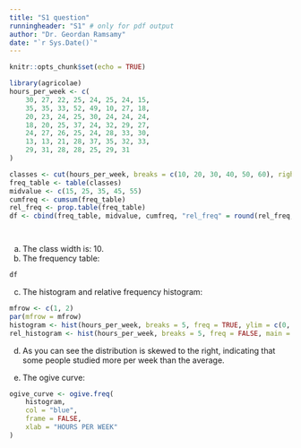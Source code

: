 ```yaml
---
title: "S1 question"
runningheader: "S1" # only for pdf output
author: "Dr. Geordan Ramsamy"
date: "`r Sys.Date()`"
---
```

```r
knitr::opts_chunk$set(echo = TRUE)
```

```r
library(agricolae)
hours_per_week <- c(
    30, 27, 22, 25, 24, 25, 24, 15,
    35, 35, 33, 52, 49, 10, 27, 18,
    20, 23, 24, 25, 30, 24, 24, 24,
    18, 20, 25, 37, 24, 32, 29, 27,
    24, 27, 26, 25, 24, 28, 33, 30,
    13, 13, 21, 28, 37, 35, 32, 33,
    29, 31, 28, 28, 25, 29, 31
)

classes <- cut(hours_per_week, breaks = c(10, 20, 30, 40, 50, 60), right = FALSE)
freq_table <- table(classes)
midvalue <- c(15, 25, 35, 45, 55)
cumfreq <- cumsum(freq_table)
rel_freq <- prop.table(freq_table)
df <- cbind(freq_table, midvalue, cumfreq, "rel_freq" = round(rel_freq, 2))




```

a) The class width is: 10.
b) The frequency table:
```r
df
```

c) The histogram and relative frequency histogram:
```r
mfrow <- c(1, 2)
par(mfrow = mfrow)
histogram <- hist(hours_per_week, breaks = 5, freq = TRUE, ylim = c(0, 40), right = FALSE, main = "Histogram", xlab = "HOURS PER WEEK")
rel_histogram <- hist(hours_per_week, breaks = 5, freq = FALSE, main = "Relative Frequency Histogram", right = FALSE)
```

d) As you can see the distribution is skewed to the right, indicating that some people studied more per week than the average.

e) The ogive curve:

```r
ogive_curve <- ogive.freq(
    histogram,
    col = "blue",
    frame = FALSE,
    xlab = "HOURS PER WEEK"
)
```
